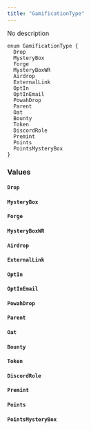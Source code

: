 ```yaml
---
title: "GamificationType"
---
```


No description

```
enum GamificationType {
  Drop
  MysteryBox
  Forge
  MysteryBoxWR
  Airdrop
  ExternalLink
  OptIn
  OptInEmail
  PowahDrop
  Parent
  Oat
  Bounty
  Token
  DiscordRole
  Premint
  Points
  PointsMysteryBox
}

```

### Values[](#values "Direct link to heading")

#### `Drop`[](#drop "Direct link to heading")

#### `MysteryBox`[](#mysterybox "Direct link to heading")

#### `Forge`[](#forge "Direct link to heading")

#### `MysteryBoxWR`[](#mysteryboxwr "Direct link to heading")

#### `Airdrop`[](#airdrop "Direct link to heading")

#### `ExternalLink`[](#externallink "Direct link to heading")

#### `OptIn`[](#optin "Direct link to heading")

#### `OptInEmail`[](#optinemail "Direct link to heading")

#### `PowahDrop`[](#powahdrop "Direct link to heading")

#### `Parent`[](#parent "Direct link to heading")

#### `Oat`[](#oat "Direct link to heading")

#### `Bounty`[](#bounty "Direct link to heading")

#### `Token`[](#token "Direct link to heading")

#### `DiscordRole`[](#discordrole "Direct link to heading")

#### `Premint`[](#premint "Direct link to heading")

#### `Points`[](#points "Direct link to heading")

#### `PointsMysteryBox`[](#pointsmysterybox "Direct link to heading")